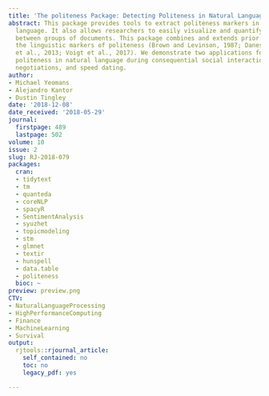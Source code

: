 ```yaml
---
title: 'The politeness Package: Detecting Politeness in Natural Language'
abstract: This package provides tools to extract politeness markers in English natural
  language. It also allows researchers to easily visualize and quantify politeness
  between groups of documents. This package combines and extends prior research on
  the linguistic markers of politeness (Brown and Levinson, 1987; Danescu-Niculescu-Mizil
  et al., 2013; Voigt et al., 2017). We demonstrate two applications for detecting
  politeness in natural language during consequential social interactions— distributive
  negotiations, and speed dating.
author:
- Michael Yeomans
- Alejandro Kantor
- Dustin Tingley
date: '2018-12-08'
date_received: '2018-05-29'
journal:
  firstpage: 489
  lastpage: 502
volume: 10
issue: 2
slug: RJ-2018-079
packages:
  cran:
  - tidytext
  - tm
  - quanteda
  - coreNLP
  - spacyR
  - SentimentAnalysis
  - syuzhet
  - topicmodeling
  - stm
  - glmnet
  - textir
  - hunspell
  - data.table
  - politeness
  bioc: ~
preview: preview.png
CTV:
- NaturalLanguageProcessing
- HighPerformanceComputing
- Finance
- MachineLearning
- Survival
output:
  rjtools::rjournal_article:
    self_contained: no
    toc: no
    legacy_pdf: yes

---
```

